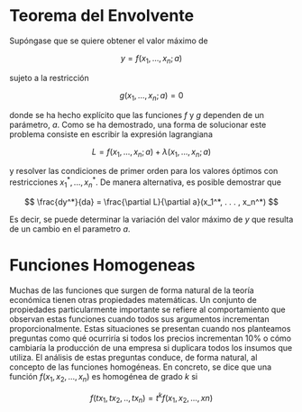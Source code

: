 # Teorema del Envolvente

Supóngase que se quiere obtener el valor máximo de

$$
y = f(x_1, . . . , x_n; a)
$$

sujeto a la restricción

$$
g(x_1, . . . , x_n; a) = 0
$$

donde se ha hecho explícito que las funciones $f$ y $g$ dependen de un parámetro, $a$. Como se ha demostrado, una forma de solucionar este problema consiste en escribir la expresión lagrangiana

$$
L = f(x_1, . . . , x_n; a) + \lambda(x_1, . . . , x_n; a)
$$

y resolver las condiciones de primer orden para los valores óptimos con restricciones $x_1^*, . . . , x_n^*$. De manera alternativa, es posible demostrar que

$$
\frac{dy^*}{da} = \frac{\partial L}{\partial a}(x_1^*, . . . , x_n^*)
$$

Es decir, se puede determinar la variación del valor máximo de $y$ que resulta de un cambio en el parametro $a$.

# Funciones Homogeneas 

Muchas de las funciones que surgen de forma natural de la teoría económica tienen otras propiedades matemáticas. Un conjunto de propiedades particularmente importante se refiere al comportamiento que observan estas funciones cuando todos sus argumentos incrementan proporcionalmente. Estas situaciones se presentan cuando nos planteamos preguntas como qué ocurriría si todos los precios incrementan 10% o cómo cambiaría la producción de una empresa si duplicara todos los insumos que utiliza. El análisis de estas preguntas conduce, de forma natural, al concepto de las funciones homogéneas. En concreto, se dice que una función $f(x_1,x_2, . . . , x_n)$ es homogénea de grado $k$ si

$$
f(tx_1,tx_2, . . , tx_n) = t^kf(x_1,x_2, . . . , xn)
$$
